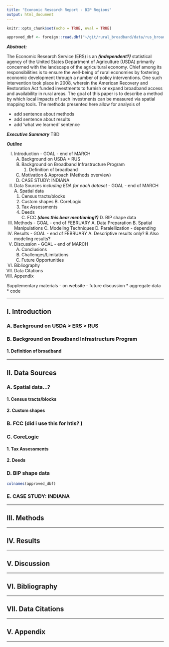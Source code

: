```yaml
---
title: "Economic Research Report - BIP Regions"
output: html_document
---
```


```r
knitr::opts_chunk$set(echo = TRUE, eval = TRUE)
```

```r
approved_dbf <- foreign::read.dbf("~/git/rural_broadband/data/rus_broadband_servicearea/RD_BB_ApprovedSA.dbf")
```


***Abstract:*** 

The Economic Research Service (ERS) is an ***(independent?)*** statistical agency of the United States Department of Agriculture (USDA) primarily concerned with the landscape of the agricultural economy. Chief among its responsibilities is to ensure the well-being of rural economies by fostering economic development through a number of policy interventions. One such intervention took place in 2008, wherein the American Recovery and Restoration Act funded investments to furnish or expand broadband access and availability in rural areas. The goal of this paper is to describe a method by which local impacts of such investments can be measured via spatial mapping tools. The methods presented here allow for analysis of 

* add sentence about methods
* add sentence about results
* add 'what we learned' sentence

***Executive Summary*** TBD

***Outline***

I.  Introduction  - GOAL - end of MARCH 
    A.  Background on USDA > RUS
    B.  Background on Broadband Infrastructure Program
        1. Definition of broadband
    C.  Motivation & Approach (Methods overview)
    D.  CASE STUDY: INDIANA
II.  Data Sources *including EDA for each dataset*  - GOAL - end of MARCH 
    A.  Spatial data
        1.  Census tracts/blocks
        2.  Custom shapes
    B.  CoreLogic
        1.  Tax Assessments
        2.  Deeds  
    C.  FCC ***(does this bear mentioning?)***
    D.  BIP shape data
III.  Methods - GOAL - end of FEBRUARY
    A.  Data Preparation
    B.  Spatial Manipulations
    C.  Modeling Techniques
    D.  Paralellization - depending
IV.  Results - GOAL - end of FEBRUARY
    A.  Descriptive results only? 
    B   Also modeling results? 
V.  Discussion - GOAL - end of MARCH 
    A.  Conclusions 
    B.  Challenges/Limitations
    C.  Future Opportunities
VI.  Bibliography
VII.  Data Citations
VIII.  Appendix


Supplementary materials - on website - future discussion
* aggregate data
* code 

***
## I. Introduction
### A. Background on USDA > ERS > RUS
### B. Background on Broadband Infrastructure Program
#### 1. Definition of broadband
***
## II. Data Sources
### A. Spatial data...? 
#### 1.  Census tracts/blocks
#### 2.  Custom shapes
### B. FCC (did i use this for htis? )
### C.  CoreLogic
#### 1.  Tax Assessments
#### 2.  Deeds  
### D.  BIP shape data

```r
colnames(approved_dbf)
```


### E.  CASE STUDY: INDIANA
***
## III. Methods
***
## IV. Results
***
## V. Discussion
***
## VI. Bibliography
***
## VII. Data Citations
***
## V. Appendix
***

